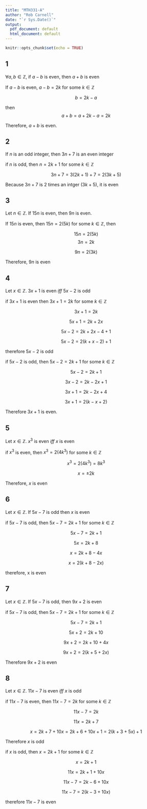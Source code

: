```yaml
---
title: "MTH331-A"
author: "Rob Carnell"
date: "`r Sys.Date()`"
output:
  pdf_document: default
  html_document: default
---
```


```r
knitr::opts_chunk$set(echo = TRUE)
```

## 1

$\forall a, b \in \mathbb{Z}$, if $a-b$ is even, then $a+b$ is even

If $a-b$ is even, $a-b=2k$ for some $k \in \mathbb{Z}$

$$b = 2k -a$$

then $$a + b = a + 2k -a = 2k$$

Therefore, $a+b$ is even.

## 2

If $n$ is an odd integer, then $3n + 7$ is an even integer

if $n$ is odd, then $n = 2k + 1$ for some $k \in \mathbb{Z}$

$$3n+7 = 3(2k + 1) + 7 = 2(3k + 5)$$

Because $3n+7$ is $2$ times an intger $(3k+5)$, it is even

## 3

Let $n \in \mathbb{Z}$.  If $15n$ is even, then $9n$ is even.

If $15n$ is even, then $15n = 2(5k)$ for some $k \in \mathbb{Z}$, then

$$15n = 2(5k)$$
$$3n = 2k$$

$$9n = 2(3k)$$

Therefore, $9n$ is even

## 4

Let $x \in \mathbb{Z}$.  $3x+1$ is even $iff$ $5x-2$ is odd

if $3x+1$ is even then $3x+1 = 2k$ for some $k \in \mathbb{Z}$

$$3x+1 = 2k$$

$$5x+1 = 2k + 2x$$

$$5x-2 = 2k + 2x - 4 + 1$$

$$5x -2 = 2(k + x - 2) + 1$$

therefore $5x - 2$ is odd

if $5x - 2$ is odd, then $5x -2 = 2k + 1$ for some $k \in \mathbb{Z}$

$$5x - 2 = 2k + 1$$

$$3x-2 = 2k-2x+1$$

$$3x+1 = 2k-2x+4$$

$$3x+1 = 2(k-x+2)$$

Therefore $3x+1$ is even.

## 5

Let $x \in \mathbb{Z}$.  $x^3$ is even $iff$ $x$ is even

if $x^3$ is even, then $x^3 = 2(4k^3)$ for some $k \in \mathbb{Z}$

$$x^3 = 2(4k^3) = 8k^3$$

$$x = \pm 2k$$

Therefore, $x$ is even

## 6

Let $x \in \mathbb{Z}$.  If $5x-7$ is odd then $x$ is even

if $5x -7$ is odd, then $5x-7 = 2k+1$ for some $k \in \mathbb{Z}$

$$5x-7 = 2k+1$$

$$5x = 2k + 8$$

$$x = 2k + 8 - 4x$$

$$x = 2(k + 8 - 2x)$$

therefore, x is even

## 7

Let $x \in \mathbb{Z}$.  If $5x-7$ is odd, then $9x+2$ is even

if $5x - 7$ is odd, then $5x-7 = 2k+1$ for some $k \in \mathbb{Z}$

$$5x-7 = 2k+1$$

$$5x+2 = 2k + 10$$

$$9x+2 = 2k + 10 + 4x$$

$$9x+2 = 2(k + 5 + 2x)$$

Therefore $9x+2$ is even

## 8

Let $x \in \mathbb{Z}$.  $11x-7$ is even $iff$ $x$ is odd


if $11x - 7$ is even, then $11x-7 = 2k$ for some $k \in \mathbb{Z}$

$$11x-7=2k$$

$$11x = 2k + 7$$

$$x = 2k + 7 + 10x = 2k + 6 + 10x + 1 = 2(k+3+5x) + 1$$

Therefore $x$ is odd

if $x$ is odd, then $x = 2k + 1$ for some $k \in \mathbb{Z}$

$$x = 2k + 1$$

$$11x = 2k + 1 + 10x$$

$$11x -7 = 2k -6 + 10x$$

$$11x - 7 = 2(k - 3 + 10x)$$

therefore $11x - 7$ is even
